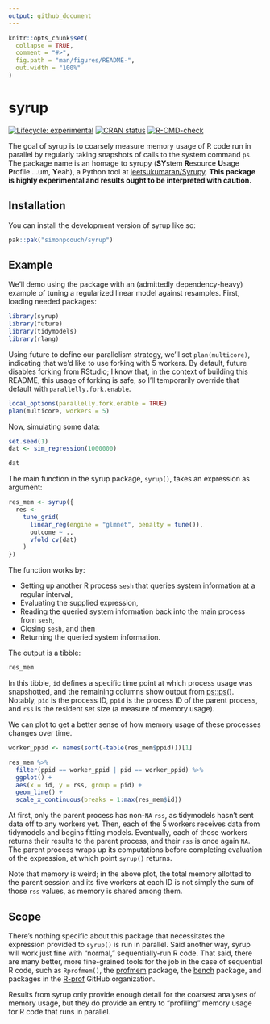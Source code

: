 ```yaml
---
output: github_document
---
```


<!-- README.md is generated from README.Rmd. Please edit that file -->

```r
knitr::opts_chunk$set(
  collapse = TRUE,
  comment = "#>",
  fig.path = "man/figures/README-",
  out.width = "100%"
)
```

# syrup

<!-- badges: start -->
[![Lifecycle: experimental](https://img.shields.io/badge/lifecycle-experimental-orange.svg)](https://lifecycle.r-lib.org/articles/stages.html#experimental)
[![CRAN status](https://www.r-pkg.org/badges/version/syrup)](https://CRAN.R-project.org/package=syrup)
[![R-CMD-check](https://github.com/simonpcouch/syrup/actions/workflows/R-CMD-check.yaml/badge.svg)](https://github.com/simonpcouch/syrup/actions/workflows/R-CMD-check.yaml)
<!-- badges: end -->

The goal of syrup is to coarsely measure memory usage of R code run in parallel by regularly taking snapshots of calls to the system command `ps`. The package name is an homage to syrupy (**SY**stem **R**esource **U**sage **P**rofile ...um, **Y**eah), a Python tool at [jeetsukumaran/Syrupy](https://github.com/jeetsukumaran/Syrupy). **This package is highly experimental and results ought to be interpreted with caution.**

## Installation

You can install the development version of syrup like so:

``` r
pak::pak("simonpcouch/syrup")
```

## Example

We'll demo using the package with an (admittedly dependency-heavy) example of tuning a regularized linear model against resamples. First, loading needed packages:

```r
library(syrup)
library(future)
library(tidymodels)
library(rlang)
```

Using future to define our parallelism strategy, we'll set `plan(multicore)`, indicating that we'd like to use forking with 5 workers. By default, future disables forking from RStudio; I know that, in the context of building this README, this usage of forking is safe, so I'll temporarily override that default with `parallelly.fork.enable`. 

```r
local_options(parallelly.fork.enable = TRUE)
plan(multicore, workers = 5)
```

Now, simulating some data:

```r
set.seed(1)
dat <- sim_regression(1000000)

dat
```

The main function in the syrup package, `syrup()`, takes an expression as argument:

```r
res_mem <- syrup({
  res <-
    tune_grid(
      linear_reg(engine = "glmnet", penalty = tune()),
      outcome ~ .,
      vfold_cv(dat)
    )
})
```

The function works by:

* Setting up another R process `sesh` that queries system information at a regular interval,
* Evaluating the supplied expression,
* Reading the queried system information back into the main process from `sesh`, 
* Closing `sesh`, and then 
* Returning the queried system information.

The output is a tibble:

```r
res_mem
```

In this tibble, `id` defines a specific time point at which process usage was snapshotted, and the remaining columns show output from [ps::ps()](https://ps.r-lib.org/reference/ps.html). Notably, `pid` is the process ID, `ppid` is the process ID of the parent process, and `rss` is the resident set size (a measure of memory usage).

We can plot to get a better sense of how memory usage of these processes changes over time.

```r
worker_ppid <- names(sort(-table(res_mem$ppid)))[1]

res_mem %>%
  filter(ppid == worker_ppid | pid == worker_ppid) %>%
  ggplot() +
  aes(x = id, y = rss, group = pid) +
  geom_line() +
  scale_x_continuous(breaks = 1:max(res_mem$id))
```

At first, only the parent process has non-`NA` `rss`, as tidymodels hasn't sent data off to any workers yet. Then, each of the 5 workers receives data from tidymodels and begins fitting models. Eventually, each of those workers returns their results to the parent process, and their `rss` is once again `NA`. The parent process wraps up its computations before completing evaluation of the expression, at which point `syrup()` returns.

Note that memory is weird; in the above plot, the total memory allotted to the parent session and its five workers at each ID is not simply the sum of those `rss` values, as memory is shared among them.

## Scope

There's nothing specific about this package that necessitates the expression provided to `syrup()` is run in parallel. Said another way, syrup will work just fine with "normal," sequentially-run R code. That said, there are many better, more fine-grained tools for the job in the case of sequential R code, such as `Rprofmem()`, the [profmem](https://cran.r-project.org/web/packages/profmem/vignettes/profmem.html) package, the [bench](https://bench.r-lib.org/) package, and packages in the [R-prof](https://github.com/r-prof) GitHub organization.

Results from syrup only provide enough detail for the coarsest analyses of memory usage, but they do provide an entry to "profiling" memory usage for R code that runs in parallel.
